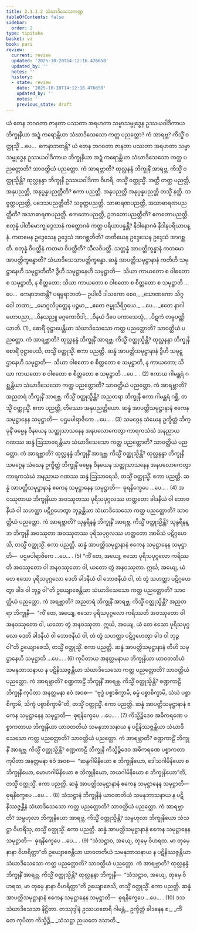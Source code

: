 ```yaml
---
title: 2.1.1.2 သံဃာဒိသေသကဏ္ဍ
tableOfContents: false
sidebar:
  order: 2
type: tipitaka
basket: vi
book: pari
review:
  current: review
  updated: '2025-10-20T14:12:16.476658'
  updated_by: ''
  notes: ''
  history:
  - state: review
    date: '2025-10-20T14:12:16.476658'
    updated_by: ''
    notes: ''
    previous_state: draft
---
```



<DynamicBreadcrumb />


<ReviewStatus review={frontmatter.review} showDetails={true} />

<HypothesisAnnotation frontmatter={frontmatter} />

<Division number="206" book="pari" e="ch" v="5" p="99">

<Paragraph number="686" book="pari">
ယံ တေန ဘဂဝတာ ဇာနတာ ပဿတာ အရဟတာ သမ္မာသမ္ဗုဒ္ဓေန ဥဿယဝါဒိကာယ ဘိက္ခုနိယာ အဍ္ဍံ ကရောန္တိယာ သံဃာဒိသေသော ကတ္ထ ပညတ္တော? ကံ အာရဗ္ဘ? ကိသ္မိံ ဝတ္ထုသ္မိံ …ပေ…  ကေနာဘတန္တိ?
</Paragraph>

</Division>
<Division number="207" book="pari" e="ch" v="5" p="99">

<Paragraph number="687" book="pari">
ယံ တေန ဘဂဝတာ ဇာနတာ ပဿတာ အရဟတာ သမ္မာသမ္ဗုဒ္ဓေန ဥဿယဝါဒိကာယ ဘိက္ခုနိယာ အဍ္ဍံ ကရောန္တိယာ သံဃာဒိသေသော ကတ္ထ ပညတ္တောတိ? သာဝတ္ထိယံ ပညတ္တော. ကံ အာရဗ္ဘာတိ? ထုလ္လနန္ဒံ ဘိက္ခုနိံ အာရဗ္ဘ. ကိသ္မိံ ဝတ္ထုသ္မိန္တိ? ထုလ္လနန္ဒာ ဘိက္ခုနီ ဥဿယဝါဒိကာ ဝိဟရိ, တသ္မိံ ဝတ္ထုသ္မိံ. အတ္ထိ တတ္ထ ပညတ္တိ, အနုပညတ္တိ, အနုပ္ပန္နပညတ္တီတိ? ဧကာ ပညတ္တိ. အနုပညတ္တိ အနုပ္ပန္နပညတ္တိ တသ္မိံ နတ္ထိ. သဗ္ဗတ္ထပညတ္တိ, ပဒေသပညတ္တီတိ? သဗ္ဗတ္ထပညတ္တိ. သာဓာရဏပညတ္တိ, အသာဓာရဏပညတ္တီတိ? အသာဓာရဏပညတ္တိ. ဧကတောပညတ္တိ, ဥဘတောပညတ္တီတိ? ဧကတောပညတ္တိ. စတုန္နံ ပါတိမောက္ခုဒ္ဒေသာနံ ကတ္ထောဂဓံ ကတ္ထ ပရိယာပန္နန္တိ? နိဒါနောဂဓံ နိဒါနပရိယာပန္နံ. ကတမေန ဥဒ္ဒေသေန ဥဒ္ဒေသံ အာဂစ္ဆတီတိ? တတိယေန ဥဒ္ဒေသေန ဥဒ္ဒေသံ အာဂစ္ဆတိ. စတုန္နံ ဝိပတ္တီနံ ကတမာ ဝိပတ္တီတိ? သီလဝိပတ္တိ. သတ္တန္နံ အာပတ္တိက္ခန္ဓာနံ ကတမော အာပတ္တိက္ခန္ဓောတိ? သံဃာဒိသေသာပတ္တိက္ခန္ဓော. ဆန္နံ အာပတ္တိသမုဋ္ဌာနာနံ ကတိဟိ သမုဋ္ဌာနေဟိ သမုဋ္ဌာတီတိ? ဒွီဟိ သမုဋ္ဌာနေဟိ သမုဋ္ဌာတိ—  သိယာ ကာယတော စ ဝါစတော စ သမုဋ္ဌာတိ, န စိတ္တတော; သိယာ ကာယတော စ ဝါစတော စ စိတ္တတော စ သမုဋ္ဌာတိ …ပေ…  ကေနာဘတန္တိ? ပရမ္ပရာဘတံ—
</Paragraph>

<Paragraph number="688" type="verses" book="pari">
ဥပါလိ ဒါသကော စေဝ,_  
_သောဏကော သိဂ္ဂဝေါ တထာ;_  
_မောဂ္ဂလိပုတ္တေန ပဉ္စမာ,_  
_ဧတေ ဇမ္ဗုသိရိဝှယေ._  


</Paragraph>
</Division>

<Paragraph number="689" type="center" book="pari">
…ပေ…


</Paragraph>

<Paragraph number="690" type="verses" book="pari">
_ဧတေ နာဂါ မဟာပညာ,_  
_ဝိနယညူ မဂ္ဂကောဝိဒါ;_  
_ဝိနယံ ဒီပေ ပကာသေသုံ,_  
_ပိဋကံ တမ္ဗပဏ္ဏိယာတိ. (1)_  

</Paragraph>

<Division number="208" book="pari" e="ch" v="5" p="100">

<Paragraph number="691" book="pari">
စောရိံ ဝုဋ္ဌာပေန္တိယာ သံဃာဒိသေသော ကတ္ထ ပညတ္တောတိ? သာဝတ္ထိယံ ပညတ္တော. ကံ အာရဗ္ဘာတိ? ထုလ္လနန္ဒံ ဘိက္ခုနိံ အာရဗ္ဘ. ကိသ္မိံ ဝတ္ထုသ္မိန္တိ? ထုလ္လနန္ဒာ ဘိက္ခုနီ စောရိံ ဝုဋ္ဌာပေသိ, တသ္မိံ ဝတ္ထုသ္မိံ. ဧကာ ပညတ္တိ. ဆန္နံ အာပတ္တိသမုဋ္ဌာနာနံ ဒွီဟိ သမုဋ္ဌာနေဟိ သမုဋ္ဌာတိ—  သိယာ ဝါစတော စ စိတ္တတော စ သမုဋ္ဌာတိ, န ကာယတော; သိယာ ကာယတော စ ဝါစတော စ စိတ္တတော စ သမုဋ္ဌာတိ …ပေ… . (2)
</Paragraph>

</Division>
<Division number="209" book="pari" e="ch" v="5" p="100">

<Paragraph number="692" book="pari">
ဧကာယ ဂါမန္တရံ ဂစ္ဆန္တိယာ သံဃာဒိသေသော ကတ္ထ ပညတ္တောတိ? သာဝတ္ထိယံ ပညတ္တော. ကံ အာရဗ္ဘာတိ? အညတရံ ဘိက္ခုနိံ အာရဗ္ဘ. ကိသ္မိံ ဝတ္ထုသ္မိန္တိ? အညတရာ ဘိက္ခုနီ ဧကာ ဂါမန္တရံ ဂစ္ဆိ, တသ္မိံ ဝတ္ထုသ္မိံ. ဧကာ ပညတ္တိ, တိဿော အနုပညတ္တိယော. ဆန္နံ အာပတ္တိသမုဋ္ဌာနာနံ ဧကေန သမုဋ္ဌာနေန သမုဋ္ဌာတိ—  ပဌမပါရာဇိကေ …ပေ… . (3)
</Paragraph>

</Division>
<Division number="210" book="pari" e="ch" v="5" p="100">

<Paragraph number="693" book="pari">
သမဂ္ဂေန သံဃေန ဥက္ခိတ္တံ ဘိက္ခုနိံ ဓမ္မေန ဝိနယေန သတ္ထုသာသနေန အနပလောကေတွာ ကာရကသံဃံ အနညာယ ဂဏဿ ဆန္ဒံ ဩသာရေန္တိယာ သံဃာဒိသေသော ကတ္ထ ပညတ္တောတိ? သာဝတ္ထိယံ ပညတ္တော. ကံ အာရဗ္ဘာတိ? ထုလ္လနန္ဒံ ဘိက္ခုနိံ အာရဗ္ဘ. ကိသ္မိံ ဝတ္ထုသ္မိန္တိ? ထုလ္လနန္ဒာ ဘိက္ခုနီ သမဂ္ဂေန သံဃေန ဥက္ခိတ္တံ ဘိက္ခုနိံ ဓမ္မေန ဝိနယေန သတ္ထုသာသနေန အနပလောကေတွာ ကာရကသံဃံ အနညာယ ဂဏဿ ဆန္ဒံ ဩသာရေသိ, တသ္မိံ ဝတ္ထုသ္မိံ. ဧကာ ပညတ္တိ. ဆန္နံ အာပတ္တိသမုဋ္ဌာနာနံ ဧကေန သမုဋ္ဌာနေန သမုဋ္ဌာတိ—  ဓုရနိက္ခေပေ …ပေ… . (4)
</Paragraph>

</Division>
<Division number="211" book="pari" e="ch" v="5" p="101">

<Paragraph number="694" book="pari">
အဝဿုတာယ ဘိက္ခုနိယာ အဝဿုတဿ ပုရိသပုဂ္ဂလဿ ဟတ္ထတော ခါဒနီယံ ဝါ ဘောဇနီယံ ဝါ သဟတ္ထာ ပဋိဂ္ဂဟေတွာ ဘုဉ္ဇန္တိယာ သံဃာဒိသေသော ကတ္ထ ပညတ္တောတိ? သာဝတ္ထိယံ ပညတ္တော. ကံ အာရဗ္ဘာတိ? သုန္ဒရီနန္ဒံ ဘိက္ခုနိံ အာရဗ္ဘ. ကိသ္မိံ ဝတ္ထုသ္မိန္တိ? သုန္ဒရီနန္ဒာ ဘိက္ခုနီ အဝဿုတာ အဝဿုတဿ ပုရိသပုဂ္ဂလဿ ဟတ္ထတော အာမိသံ ပဋိဂ္ဂဟေသိ, တသ္မိံ ဝတ္ထုသ္မိံ. ဧကာ ပညတ္တိ. ဆန္နံ အာပတ္တိသမုဋ္ဌာနာနံ ဧကေန သမုဋ္ဌာနေန သမုဋ္ဌာတိ—  ပဌမပါရာဇိကေ …ပေ… . (5)
</Paragraph>

</Division>
<Division number="212" book="pari" e="ch" v="5" p="101">

<Paragraph number="695" book="pari">
“ကိံ တေ, အယျေ, ဧသော ပုရိသပုဂ္ဂလော ကရိဿတိ အဝဿုတော ဝါ အနဝဿုတော ဝါ, ယတော တွံ အနဝဿုတာ. ဣင်္ဃ, အယျေ, ယံ တေ ဧသော ပုရိသပုဂ္ဂလော ဒေတိ ခါဒနီယံ ဝါ ဘောဇနီယံ ဝါ, တံ တွံ သဟတ္ထာ ပဋိဂ္ဂဟေတွာ ခါဒ ဝါ ဘုဉ္ဇ ဝါ”တိ ဥယျောဇေန္တိယာ သံဃာဒိသေသော ကတ္ထ ပညတ္တောတိ? သာဝတ္ထိယံ ပညတ္တော. ကံ အရဗ္ဘာတိ? အညတရံ ဘိက္ခုနိံ အာရဗ္ဘ. ကိသ္မိံ ဝတ္ထုသ္မိန္တိ? အညတရာ ဘိက္ခုနီ—  “ကိံ တေ, အယျေ, ဧသော ပုရိသပုဂ္ဂလော ကရိဿတိ အဝဿုတော ဝါ အနဝဿုတော ဝါ, ယတော တွံ အနဝဿုတာ. ဣင်္ဃ, အယျေ, ယံ တေ ဧသော ပုရိသပုဂ္ဂလော ဒေတိ ခါဒနီယံ ဝါ ဘောဇနီယံ ဝါ, တံ တွံ သဟတ္ထာ ပဋိဂ္ဂဟေတွာ ခါဒ ဝါ ဘုဉ္ဇ ဝါ”တိ ဥယျောဇေသိ, တသ္မိံ ဝတ္ထုသ္မိံ. ဧကာ ပညတ္တိ. ဆန္နံ အာပတ္တိသမုဋ္ဌာနာနံ တီဟိ သမုဋ္ဌာနေဟိ သမုဋ္ဌာတိ …ပေ… . (6)
</Paragraph>

</Division>
<Division number="213" book="pari" e="ch" v="5" p="101">

<Paragraph number="696" book="pari">
ကုပိတာယ အနတ္တမနာယ ဘိက္ခုနိယာ ယာဝတတိယံ သမနုဘာသနာယ န ပဋိနိဿဇ္ဇန္တိယာ သံဃာဒိသေသော ကတ္ထ ပညတ္တောတိ? သာဝတ္ထိယံ ပညတ္တော. ကံ အာရဗ္ဘာတိ? စဏ္ဍကာဠိံ ဘိက္ခုနိံ အာရဗ္ဘ. ကိသ္မိံ ဝတ္ထုသ္မိန္တိ? စဏ္ဍကာဠီ ဘိက္ခုနီ ကုပိတာ အနတ္တမနာ ဧဝံ အဝစ—  “ဗုဒ္ဓံ ပစ္စာစိက္ခာမိ, ဓမ္မံ ပစ္စာစိက္ခာမိ, သံဃံ ပစ္စာစိက္ခာမိ, သိက္ခံ ပစ္စာစိက္ခာမီ”တိ, တသ္မိံ ဝတ္ထုသ္မိံ. ဧကာ ပညတ္တိ. ဆန္နံ အာပတ္တိသမုဋ္ဌာနာနံ ဧကေန သမုဋ္ဌာနေန သမုဋ္ဌာတိ—  ဓုရနိက္ခေပေ …ပေ… . (7)
</Paragraph>

</Division>
<Division number="214" book="pari" e="ch" v="5" p="102">

<Paragraph number="697" book="pari">
ကိသ္မိဉ္စိဒေဝ အဓိကရဏေ ပစ္စာကတာယ ဘိက္ခုနိယာ ယာဝတတိယံ သမနုဘာသနာယ န ပဋိနိဿဇ္ဇန္တိယာ သံဃာဒိသေသော ကတ္ထ ပညတ္တောတိ? သာဝတ္ထိယံ ပညတ္တော. ကံ အာရဗ္ဘာတိ? စဏ္ဍကာဠိံ ဘိက္ခုနိံ အာရဗ္ဘ. ကိသ္မိံ ဝတ္ထုသ္မိန္တိ? စဏ္ဍကာဠီ ဘိက္ခုနီ ကိသ္မိဉ္စိဒေဝ အဓိကရဏေ ပစ္စာကတာ ကုပိတာ အနတ္တမနာ ဧဝံ အဝစ—  “ဆန္ဒဂါမိနိယော စ ဘိက္ခုနိယော, ဒေါသဂါမိနိယော စ ဘိက္ခုနိယော, မောဟဂါမိနိယော စ ဘိက္ခုနိယော, ဘယဂါမိနိယော စ ဘိက္ခုနိယော”တိ, တသ္မိံ ဝတ္ထုသ္မိံ. ဧကာ ပညတ္တိ. ဆန္နံ အာပတ္တိသမုဋ္ဌာနာနံ ဧကေန သမုဋ္ဌာနေန သမုဋ္ဌာတိ—  ဓုရနိက္ခေပေ …ပေ… . (8)
</Paragraph>

</Division>
<Division number="215" book="pari" e="ch" v="5" p="102">

<Paragraph number="698" book="pari">
သံသဋ္ဌာနံ ဘိက္ခုနီနံ ယာဝတတိယံ သမနုဘာသနာယ န ပဋိနိဿဇ္ဇန္တီနံ သံဃာဒိသေသော ကတ္ထ ပညတ္တောတိ? သာဝတ္ထိယံ ပညတ္တော. ကံ အာရဗ္ဘာတိ? သမ္ဗဟုလာ ဘိက္ခုနိယော အာရဗ္ဘ. ကိသ္မိံ ဝတ္ထုသ္မိန္တိ? သမ္ဗဟုလာ ဘိက္ခုနိယော သံသဋ္ဌာ ဝိဟရိံသု, တသ္မိံ ဝတ္ထုသ္မိံ. ဧကာ ပညတ္တိ. ဆန္နံ အာပတ္တိသမုဋ္ဌာနာနံ ဧကေန သမုဋ္ဌာနေန သမုဋ္ဌာတိ—  ဓုရနိက္ခေပေ …ပေ… . (9)
</Paragraph>

</Division>
<Division number="216" book="pari" e="ch" v="5" p="102">

<Paragraph number="699" book="pari">
“သံသဋ္ဌာဝ, အယျေ, တုမှေ ဝိဟရထ. မာ တုမှေ နာနာ ဝိဟရိတ္ထာ”တိ ဥယျောဇေန္တိယာ ယာဝတတိယံ သမနုဘာသနာယ န ပဋိနိဿဇ္ဇန္တိယာ သံဃာဒိသေသော ကတ္ထ ပညတ္တောတိ? သာဝတ္ထိယံ ပညတ္တော. ကံ အာရဗ္ဘာတိ? ထုလ္လနန္ဒံ ဘိက္ခုနိံ အာရဗ္ဘ. ကိသ္မိံ ဝတ္ထုသ္မိန္တိ? ထုလ္လနန္ဒာ ဘိက္ခုနီ—  “သံသဋ္ဌာဝ, အယျေ, တုမှေ ဝိဟရထ, မာ တုမှေ နာနာ ဝိဟရိတ္ထာ”တိ ဥယျောဇေသိ, တသ္မိံ ဝတ္ထုသ္မိံ. ဧကာ ပညတ္တိ. ဆန္နံ အာပတ္တိသမုဋ္ဌာနာနံ ဧကေန သမုဋ္ဌာနေန သမုဋ္ဌာတိ—  ဓုရနိက္ခေပေ …ပေ… . (10)

</Paragraph>
</Division>

<Paragraph number="700" type="center" book="pari">
ဒသ သံဃာဒိသေသာ နိဋ္ဌိတာ.



</Paragraph>

<Paragraph number="701" type="center" book="pari">
တဿုဒ္ဒါနံ


</Paragraph>

<Paragraph number="702" book="pari">
ဥဿယစောရိ ဂါမန္တံ,_  
ဥက္ခိတ္တံ ခါဒနေန စ;_  
_ကိံ တေ ကုပိတာ ကိသ္မိဉ္စိ,_  
_သံသဋ္ဌာ ဉာယတေ ဒသာတိ._
</Paragraph>